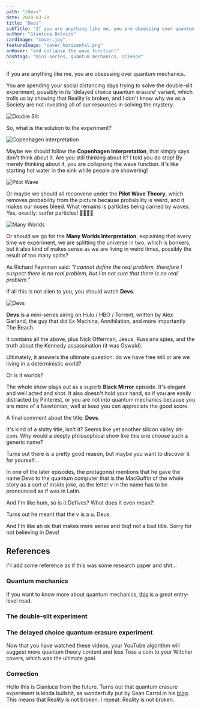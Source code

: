 ```yaml
---
path: "/devs"
date: 2020-03-29
title: "Devs"
subTitle: "If you are anything like me, you are obsessing over quantum mechanics..."
author: "Gianluca Belvisi"
cardImage: "cover.jpg"
featureImage: "cover_horizontal.png"
onHover: "and collapse the wave function!"
hashtags: "mini-series, quantum mechanics, science"
---
```

If you are anything like me, you are obsessing over quantum mechanics.

You are spending your social distancing days trying to solve the double-slit experiment, possibly in its 'delayed choice quantum erasure' variant, which trolls us by showing that Reality is broken, and I don't know why we as a Society are not investing all of our resources in solving the mystery.

![Double Slit](doubleslit.png)

So, what is the solution to the experiment?

![Copenhagen interpretation](cph.jpg)

Maybe we should follow the **Copenhagen Interpretation**, that simply says don't think about it. Are you still thinking about it? I told you do stop! By merely thinking about it, you are collapsing the wave function. It's like starting hot water in the sink while people are showering!

![Pilot Wave](pilotwave.png)

Or maybe we should all reconvene under the **Pilot Wave Theory**, which removes probability from the picture because probability is weird, and it makes our noses bleed. What remains is particles being carried by waves. Yes, exactly: surfer particles! 🌊🏄🏽‍♂️

![Many Worlds](loki.jpg)

Or should we go for the **Many Worlds Interpretation**, explaining that every time we experiment, we are splitting the universe in two, which is bonkers, but it also kind of makes sense as we are living in weird times, possibly the result of too many splits?

As Richard Feynman said: *"I cannot define the real problem, therefore I suspect there is no real problem, but I'm not sure that there is no real problem."*

If all this is not alien to you, you should watch **Devs**.

![Devs](deus.jpg)

**Devs** is a mini-series airing on Hulu / HBO  / Torrent, written by Alex Garland, the guy that did Ex Machina, Annihilation, and more importantly The Beach.

It contains all the above, plus Nick Offerman, Jesus, Russians spies, and the truth about the Kennedy assassination (it was Oswald).

Ultimately, it answers the ultimate question: do we have free will or are we living in a deterministic world?

Or is it worlds?

The whole show plays out as a superb **Black Mirror** episode. It's elegant and well acted and shot. It also doesn't hold your hand, so if you are easily distracted by Pinterest, or you are not into quantum mechanics because you are more of a Newtonian, well at least you can appreciate the good score.

A final comment about the title: **Devs**.

It's kind of a shitty title, isn't it? Seems like yet another silicon valley sit-com. Why would a deeply philosophical show like this one choose such a generic name?

Turns out there is a pretty good reason, but maybe you want to discover it for yourself...

<Spoiler>

In one of the later episodes, the protagonist mentions that he gave the name Devs to the quantum computer that is the MacGuffin of the whole story as a sort of inside joke, as the letter v in the name has to be pronounced as if was in Latin.

And I'm like hum, so is it Defives? What does it even mean?!

Turns out he meant that the v is a u. Deus.

And I'm like ah ok that makes more sense and tbqf not a bad title. Sorry for not believing in Devs!

</Spoiler>


## References

I'll add some reference as if this was some research paper and shit...

### Quantum mechanics

If you want to know more about quantum mechanics, [this](https://www.bookdepository.com/Something-Deeply-Hidden-Sean-Carroll/9781786078360?ref=grid-view&qid=1635616429285&sr=1-2) is a great entry-level read.

### The double-slit experiment

<YouTube source="A9tKncAdlHQ"/>

### The delayed choice quantum erasure experiment

<YouTube source="8ORLN_KwAgs"/>

Now that you have watched these videos, your YouTube algorithm will suggest more quantum theory content and less Toss a coin to your Witcher covers, which was the ultimate goal.

### Correction

Hello this is Gianluca from the future. Turns out that quantum erasure experiment is kinda bullshit, as wonderfully put by Sean Carrol in his [blog](https://www.preposterousuniverse.com/blog/2019/09/21/the-notorious-delayed-choice-quantum-eraser/). This means that Reality is not broken. I repeat: Reality is not broken.

